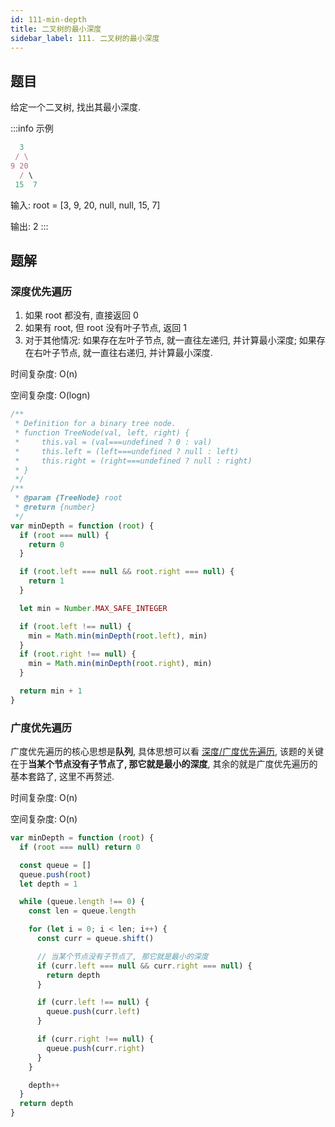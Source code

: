 ```yaml
---
id: 111-min-depth
title: 二叉树的最小深度
sidebar_label: 111. 二叉树的最小深度
---
```


## 题目

给定一个二叉树, 找出其最小深度.

:::info 示例

```ts
  3
 / \
9 20
  / \
 15  7
```

输入: root = [3, 9, 20, null, null, 15, 7]

输出: 2
:::

## 题解

### 深度优先遍历

1. 如果 root 都没有, 直接返回 0
2. 如果有 root, 但 root 没有叶子节点, 返回 1
3. 对于其他情况: 如果存在左叶子节点, 就一直往左递归, 并计算最小深度; 如果存在右叶子节点, 就一直往右递归, 并计算最小深度.

时间复杂度: O(n)

空间复杂度: O(logn)

```ts
/**
 * Definition for a binary tree node.
 * function TreeNode(val, left, right) {
 *     this.val = (val===undefined ? 0 : val)
 *     this.left = (left===undefined ? null : left)
 *     this.right = (right===undefined ? null : right)
 * }
 */
/**
 * @param {TreeNode} root
 * @return {number}
 */
var minDepth = function (root) {
  if (root === null) {
    return 0
  }

  if (root.left === null && root.right === null) {
    return 1
  }

  let min = Number.MAX_SAFE_INTEGER

  if (root.left !== null) {
    min = Math.min(minDepth(root.left), min)
  }
  if (root.right !== null) {
    min = Math.min(minDepth(root.right), min)
  }

  return min + 1
}
```

### 广度优先遍历

广度优先遍历的核心思想是**队列**, 具体思想可以看 [深度/广度优先遍历](/algorithm-design/dfs-bfs), 该题的关键在于**当某个节点没有子节点了, 那它就是最小的深度**, 其余的就是广度优先遍历的基本套路了, 这里不再赘述.

时间复杂度: O(n)

空间复杂度: O(n)

```ts
var minDepth = function (root) {
  if (root === null) return 0

  const queue = []
  queue.push(root)
  let depth = 1

  while (queue.length !== 0) {
    const len = queue.length

    for (let i = 0; i < len; i++) {
      const curr = queue.shift()

      // 当某个节点没有子节点了, 那它就是最小的深度
      if (curr.left === null && curr.right === null) {
        return depth
      }

      if (curr.left !== null) {
        queue.push(curr.left)
      }

      if (curr.right !== null) {
        queue.push(curr.right)
      }
    }

    depth++
  }
  return depth
}
```
